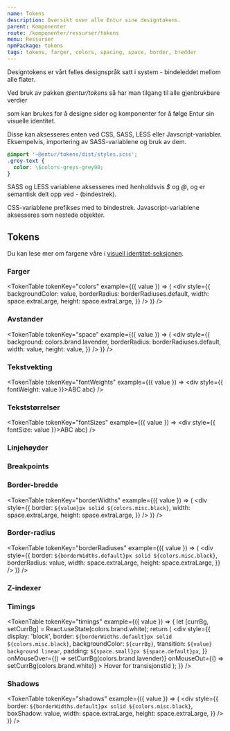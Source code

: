 ```yaml
---
name: Tokens
description: Oversikt over alle Entur sine designtokens.
parent: Komponenter
route: /komponenter/ressurser/tokens
menu: Ressurser
npmPackage: tokens
tags: tokens, farger, colors, spacing, space, border, bredder
---
```



<PageHeader>
  Designtokens er vårt felles designspråk satt i system - bindeleddet mellom
  alle flater.
</PageHeader>

Ved bruk av pakken _@entur/tokens_ så har man tilgang til alle gjenbrukbare verdier

som kan brukes for å designe sider og komponenter for å følge Entur sin visuelle identitet.

Disse kan aksesseres enten ved CSS, SASS, LESS eller Javscript-variabler.
Eksempelvis, importering av SASS-variablene og bruk av dem.

```css
@import '~@entur/tokens/dist/styles.scss';
.grey-text {
  color: \$colors-greys-grey90;
}
```

SASS og LESS variablene aksesseres med henholdsvis _\$_ og _@_, og er semantisk delt opp ved _-_ (bindestrek).

CSS-variablene prefikses med to bindestrek.
Javascript-variablene aksesseres som nestede objekter.

## Tokens

Du kan lese mer om fargene våre i [visuell identitet-seksjonen](/visuell-identitet/farger).

### Farger

<TokenTable
  tokenKey="colors"
  example={({ value }) => (
    <div
      style={{
        backgroundColor: value,
        borderRadius: borderRadiuses.default,
        width: space.extraLarge,
        height: space.extraLarge,
      }}
    />
  )}
/>

### Avstander

<TokenTable
  tokenKey="space"
  example={({ value }) => (
    <div
      style={{
        background: colors.brand.lavender,
        borderRadius: borderRadiuses.default,
        width: value,
        height: value,
      }}
    />
  )}
/>

### Tekstvekting

<TokenTable
  tokenKey="fontWeights"
  example={({ value }) => <div style={{ fontWeight: value }}>ABC abc</div>}
/>

### Tekststørrelser

<TokenTable
  tokenKey="fontSizes"
  example={({ value }) => <div style={{ fontSize: value }}>ABC abc</div>}
/>

### Linjehøyder

<TokenTable tokenKey="lineHeights" />

### Breakpoints

<TokenTable tokenKey="breakpoints" />

### Border-bredde

<TokenTable
  tokenKey="borderWidths"
  example={({ value }) => (
    <div
      style={{
        border: `${value}px solid ${colors.misc.black}`,
        width: space.extraLarge,
        height: space.extraLarge,
      }}
    />
  )}
/>

### Border-radius

<TokenTable
  tokenKey="borderRadiuses"
  example={({ value }) => (
    <div
      style={{
        border: `${borderWidths.default}px solid ${colors.misc.black}`,
        borderRadius: value,
        width: space.extraLarge,
        height: space.extraLarge,
      }}
    />
  )}
/>

### Z-indexer

<TokenTable tokenKey="zIndexes" />

### Timings

<TokenTable
  tokenKey="timings"
  example={({ value }) => {
    let [currBg, setCurrBg] = React.useState(colors.brand.white);
    return (
      <div
        style={{
          display: 'block',
          border: `${borderWidths.default}px solid ${colors.misc.black}`,
          backgroundColor: `${currBg}`,
          transition: `${value} background linear`,
          padding: `${space.small}px ${space.default}px`,
        }}
        onMouseOver={() => setCurrBg(colors.brand.lavender)}
        onMouseOut={() => setCurrBg(colors.brand.white)}
      >
        Hover for transisjonstid
      </div>
    );
  }}
/>

### Shadows

<TokenTable
  tokenKey="shadows"
  example={({ value }) => (
    <div
      style={{
        border: `${borderWidths.default}px solid ${colors.misc.black}`,
        boxShadow: value,
        width: space.extraLarge,
        height: space.extraLarge,
      }}
    />
  )}
/>
